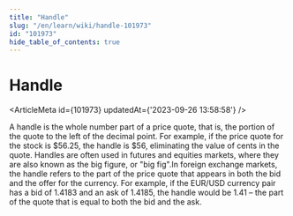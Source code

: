 ```yaml
---
title: "Handle"
slug: "/en/learn/wiki/handle-101973"
id: "101973"
hide_table_of_contents: true
---
```



# Handle

<ArticleMeta id={101973} updatedAt={'2023-09-26 13:58:58'} />
<div className='border-solid border-b border-t-0 my-4 border-[var(--ifm-color-gray-300)]' />

A handle is the whole number part of a price quote, that is, the portion of the quote to the left of the decimal point. For example, if the price quote for the stock is $56.25, the handle is $56, eliminating the value of cents in the quote. Handles are often used in futures and equities markets, where they are also known as the big figure, or "big fig".In foreign exchange markets, the handle refers to the part of the price quote that appears in both the bid and the offer for the currency. For example, if the EUR/USD currency pair has a bid of 1.4183 and an ask of 1.4185, the handle would be 1.41 – the part of the quote that is equal to both the bid and the ask.
